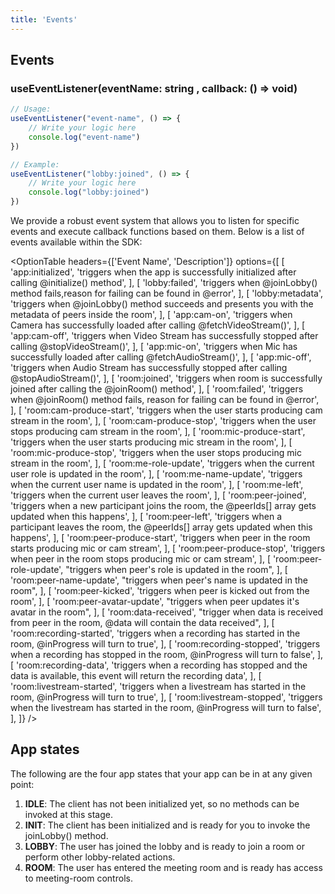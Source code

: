 ```yaml
---
title: 'Events'
---
```



## Events

### useEventListener(eventName: string , callback: () ⇒ void)

```js
// Usage:
useEventListener("event-name", () => {
	// Write your logic here
	console.log("event-name")
})

// Example:
useEventListener("lobby:joined", () => {
	// Write your logic here
	console.log("lobby:joined")
})
```

We provide a robust event system that allows you to listen for specific events and execute callback functions based on them. Below is a list of events available within the SDK:

<OptionTable
  headers={['Event Name', 'Description']}
  options={[
    [
      'app:initialized',
      'triggers when the app is successfully initialized after calling @initialize() method',
    ],
    [
      'lobby:failed',
      'triggers when @joinLobby() method fails,reason for failing can be found in @error',
    ],
    [
      'lobby:metadata',
      'triggers when @joinLobby() method succeeds and presents you with the metadata of peers inside the room',
    ],
    [
      'app:cam-on',
      'triggers when Camera has successfully loaded after calling @fetchVideoStream()',
    ],
    [
      'app:cam-off',
      'triggers when Video Stream has successfully stopped after calling @stopVideoStream()',
    ],
    [
      'app:mic-on',
      'triggers when Mic has successfully loaded after calling @fetchAudioStream()',
    ],
    [
      'app:mic-off',
      'triggers when Audio Stream has successfully stopped after calling @stopAudioStream()',
    ],
    [
      'room:joined',
      'triggers when room is successfully joined after calling the @joinRoom() method',
    ],
    [
      'room:failed',
      'triggers when @joinRoom() method fails, reason for failing can be found in @error',
    ],
    [
      'room:cam-produce-start',
      'triggers when the user starts producing cam stream in the room',
    ],
    [
      'room:cam-produce-stop',
      'triggers when the user stops producing cam stream in the room',
    ],
    [
      'room:mic-produce-start',
      'triggers when the user starts producing mic stream in the room',
    ],
    [
      'room:mic-produce-stop',
      'triggers when the user stops producing mic stream in the room',
    ],
    [
      'room:me-role-update',
      'triggers when the current user role is updated in the room',
    ],
    [
      'room:me-name-update',
      'triggers when the current user name is updated in the room',
    ],
    [
      'room:me-left',
      'triggers when the current user leaves the room',
    ],
    [
      'room:peer-joined',
      'triggers when a new participant joins the room, the @peerIds[] array gets updated when this happens',
    ],
    [
      'room:peer-left',
      'triggers when a participant leaves the room, the @peerIds[] array gets updated when this happens',
    ],
    [
      'room:peer-produce-start',
      'triggers when peer in the room starts producing mic or cam stream',
    ],
    [
      'room:peer-produce-stop',
      'triggers when peer in the room stops producing mic or cam stream',
    ],
    [
      'room:peer-role-update',
      "triggers when peer's role is updated in the room",
    ],
    [
      'room:peer-name-update',
      "triggers when peer's name is updated in the room",
    ],
    [
      'room:peer-kicked',
      'triggers when peer is kicked out from the room',
    ],
    [
      'room:peer-avatar-update',
      "triggers when peer updates it's avatar in the room",
    ],
    [
      'room:data-received',
      "trigger when data is received from peer in the room, @data will contain the data received",
    ],
    [
      'room:recording-started',
      'triggers when a recording has started in the room, @inProgress will turn to true',
    ],
    [
      'room:recording-stopped',
      'triggers when a recording has stopped in the room, @inProgress will turn to false',
    ],
    [
      'room:recording-data',
      'triggers when a recording has stopped and the data is available, this event will return the recording data',
    ],
    [
      'room:livestream-started',
      'triggers when a livestream has started in the room, @inProgress will turn to true',
    ],
    [
      'room:livestream-stopped',
      'triggers when the livestream has started in the room, @inProgress will turn to false',
    ],
  ]}
/>

## App states

The following are the four app states that your app can be in at any given point:

1. **IDLE**: The client has not been initialized yet, so no methods can be invoked at this stage.
2. **INIT**: The client has been initialized and is ready for you to invoke the joinLobby() method.
3. **LOBBY**: The user has joined the lobby and is ready to join a room or perform other lobby-related actions.
4. **ROOM**: The user has entered the meeting room and is ready has access to meeting-room controls.